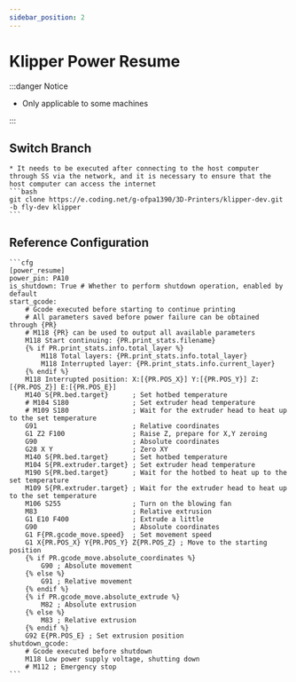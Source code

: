 ```yaml
---
sidebar_position: 2
---
```


# Klipper Power Resume

:::danger Notice

* Only applicable to some machines

:::

## Switch Branch
    * It needs to be executed after connecting to the host computer through SS via the network, and it is necessary to ensure that the host computer can access the internet
    ```bash
    git clone https://e.coding.net/g-ofpa1390/3D-Printers/klipper-dev.git -b fly-dev klipper
    ```

## Reference Configuration

    ```cfg
    [power_resume]
    power_pin: PA10
    is_shutdown: True # Whether to perform shutdown operation, enabled by default
    start_gcode:
        # Gcode executed before starting to continue printing
        # All parameters saved before power failure can be obtained through {PR}
        # M118 {PR} can be used to output all available parameters
        M118 Start continuing: {PR.print_stats.filename}
        {% if PR.print_stats.info.total_layer %}
            M118 Total layers: {PR.print_stats.info.total_layer}
            M118 Interrupted layer: {PR.print_stats.info.current_layer}
        {% endif %}
        M118 Interrupted position: X:[{PR.POS_X}] Y:[{PR.POS_Y}] Z:[{PR.POS_Z}] E:[{PR.POS_E}]
        M140 S{PR.bed.target}      ; Set hotbed temperature
        # M104 S180                ; Set extruder head temperature
        # M109 S180                ; Wait for the extruder head to heat up to the set temperature
        G91                        ; Relative coordinates
        G1 Z2 F100                 ; Raise Z, prepare for X,Y zeroing
        G90                        ; Absolute coordinates
        G28 X Y                    ; Zero XY
        M140 S{PR.bed.target}      ; Set hotbed temperature
        M104 S{PR.extruder.target} ; Set extruder head temperature
        M190 S{PR.bed.target}      ; Wait for the hotbed to heat up to the set temperature
        M109 S{PR.extruder.target} ; Wait for the extruder head to heat up to the set temperature
        M106 S255                  ; Turn on the blowing fan
        M83                        ; Relative extrusion
        G1 E10 F400                ; Extrude a little
        G90                        ; Absolute coordinates
        G1 F{PR.gcode_move.speed}  ; Set movement speed
        G1 X{PR.POS_X} Y{PR.POS_Y} Z{PR.POS_Z} ; Move to the starting position
        {% if PR.gcode_move.absolute_coordinates %}
            G90 ; Absolute movement
        {% else %}
            G91 ; Relative movement
        {% endif %}
        {% if PR.gcode_move.absolute_extrude %}
            M82 ; Absolute extrusion
        {% else %}
            M83 ; Relative extrusion
        {% endif %}
        G92 E{PR.POS_E} ; Set extrusion position
    shutdown_gcode:
        # Gcode executed before shutdown
        M118 Low power supply voltage, shutting down
        # M112 ; Emergency stop
    ```